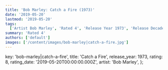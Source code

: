 ```yaml
---
title: 'Bob Marley: Catch a Fire (1973)'
date: '2019-05-20'
lastmod: '2019-05-20'
tags:
  ['Artist Bob Marley', 'Rated 4', 'Release Year 1973', 'Release Decade 1970']
summary: 'Rated 4'
authors: ['default']
images: ['/content/images/bob-marley|catch-a-fire.jpg']
---
```


  key: 'bob-marley|catch-a-fire',
  title: 'Catch a Fire',
  release_year: 1973,
  rating: 8,
  rating_date: '2019-05-20T00:00:00.000Z',
  artist: 'Bob Marley',
};

<MusicRating data={data} />

